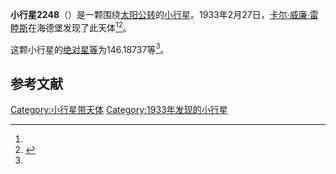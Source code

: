 {{Infobox planet
| bgcolour = #FFFFC0
| name = 2248 Kanda
| symbol = 
| image = 
| caption = 
| discovery = yes
| discovery_ref = 
| discoverer = [[卡尔·威廉·雷睦斯|卡尔·威廉·雷睦斯]]
| discovery_site = [[海德堡|海德堡]] 
| discovered = 1933年2月27日
| designations = yes
| mp_name = 
| named_after = 
| alt_names = 1933 DE/ 1944 FA / 1949 BD / 1949 DG / 1958 XC1 / 1974 SO4 / 1974 WE / 1975 XX5 / 1977 FY
| mp_category = [[主带小行星|主带小行星]]
| orbit_ref = <ref name="a">[http://ssd.jpl.nasa.gov/sbdb.cgi?sstr=2248 2248 Kanda] {{Wayback|url=http://ssd.jpl.nasa.gov/sbdb.cgi?sstr=2248 |date=20200820021803 }}，小行星數據庫瀏覽器（JPL Small-Body Database Browser）－[[美国国家航空航天局|美国国家航空航天局]]喷气推进实验室</ref>
| epoch = 2456400.5 (2013年4月18日更新)
| aphelion = {{convert|3.4672709|AU|km|3|abbr=on|lk=out}}
| perihelion = {{convert|2.7291617|AU|km|3|abbr=on}}
| semimajor = {{convert|3.0982163|AU|km|3|abbr=on}}
| eccentricity = 0.1191184
| period = 1991.893106 [[日|日]]<br />5.45[[儒略年|儒略年]]
| avg_speed = 
| inclination = 1.63675
| asc_node = 33.97934
| mean_anomaly = 
| arg_peri = 146.18737
| satellites = 
| physical_characteristics = yes
| dimensions = 
| mass = 
| density = 
| surface_grav = 
| escape_velocity = 
| sidereal_day = 
| axial_tilt = 
| pole_ecliptic_lat = 
| pole_ecliptic_lon = 
| albedo = 
| temperatures= 
| temp_name1 = 
| mean_temp_1 = 
| max_temp_1 = 
| temp_name2 = 
| max_temp_2 = 
| spectral_type = 
| abs_magnitude = 146.18737
}}

'''小行星2248'''（{{lang-en|2248 Kanda}}）是一颗围绕[[太阳|太阳]][[公转|公转]]的[[小行星|小行星]]。1933年2月27日，[[卡尔·威廉·雷睦斯|卡尔·威廉·雷睦斯]]在海德堡发现了此天体<ref name="a" /><ref>{{cite news|title=小行星列表|url=http://cfa-www.harvard.edu/iau/lists/NumberedMPs.txt|accessdate=2013-07-08|newspaper=哈佛大学|archive-date=2008-05-17|archive-url=https://web.archive.org/web/20080517010638/http://cfa-www.harvard.edu/iau/lists/NumberedMPs.txt|dead-url=no}}</ref>。

这颗小行星的[[绝对星等|绝对星等]]为146.18737等<ref name="a" />。

==参考文献==
{{reflist}}
{{Minor Planet Number|[[小行星2247|小行星2247]]|[[小行星2249|小行星2249]]}}

{{小天体}}

[[Category:小行星带天体|Category:小行星带天体]]
[[Category:1933年发现的小行星|Category:1933年发现的小行星]]

{{asteroid-stub}}